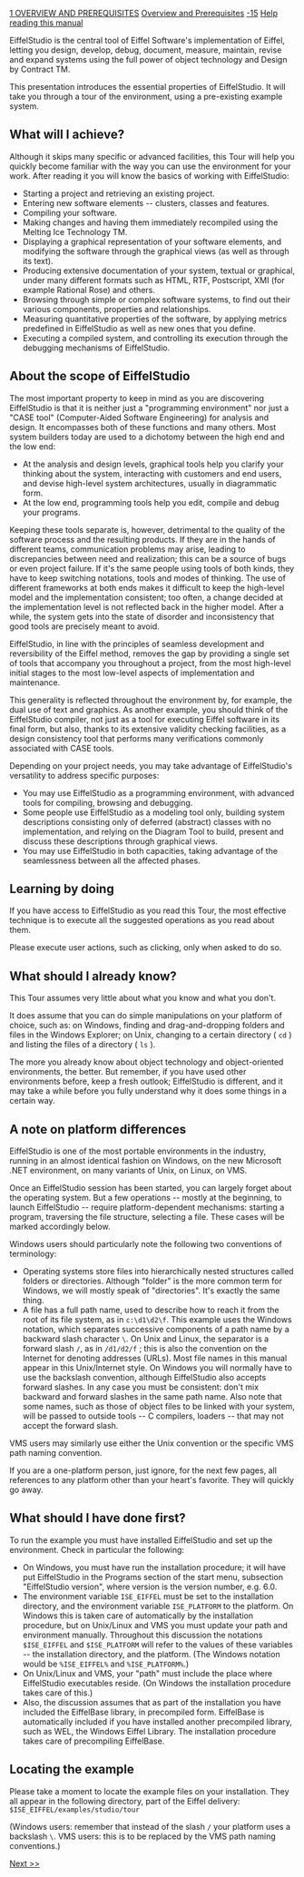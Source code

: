 [[Property:title|1 OVERVIEW AND PREREQUISITES]]
[[Property:link_title|Overview and Prerequisites]]
[[Property:weight|-15]]
[[Help reading the EiffelStudio Guided Tour|Help reading this manual]]  

EiffelStudio is the central tool of Eiffel Software's implementation of Eiffel, letting you design, develop, debug, document, measure, maintain, revise and expand systems using the full power of object technology and Design by Contract <span>TM</span>. 

This presentation introduces the essential properties of EiffelStudio. It will take you through a tour of the environment, using a pre-existing example system.

==What will I achieve?==

Although it skips many specific or advanced facilities, this Tour will help you quickly become familiar with the way you can use the environment for your work. After reading it you will know the basics of working with EiffelStudio:
* Starting a project and retrieving an existing project.
* Entering new software elements -- clusters, classes and features.
* Compiling your software.
* Making changes and having them immediately recompiled using the Melting Ice Technology <span>TM</span>. 
* Displaying a graphical representation of your software elements, and modifying the software through the graphical views (as well as through its text).
* Producing extensive documentation of your system, textual or graphical, under many different formats such as HTML, RTF, Postscript, XMI (for example Rational Rose) and others.
* Browsing through simple or complex software systems, to find out their various components, properties and relationships.
* Measuring quantitative properties of the software, by applying metrics predefined in EiffelStudio as well as new ones that you define.
* Executing a compiled system, and controlling its execution through the debugging mechanisms of EiffelStudio.

==About the scope of EiffelStudio==

The most important property to keep in mind as you are discovering EiffelStudio is that it is neither just a "programming environment" nor just a "CASE tool" (Computer-Aided Software Engineering) for analysis and design. It encompasses both of these functions and many others. Most system builders today are used to a dichotomy between the high end and the low end:
* At the analysis and design levels, graphical tools help you clarify your thinking about the system, interacting with customers and end users, and devise high-level system architectures, usually in diagrammatic form.
* At the low end, programming tools help you edit, compile and debug your programs.

Keeping these tools separate is, however, detrimental to the quality of the software process and the resulting products. If they are in the hands of different teams, communication problems may arise, leading to discrepancies between need and realization; this can be a source of bugs or even project failure. If it's the same people using tools of both kinds, they have to keep switching notations, tools and modes of thinking. The use of different frameworks at both ends makes it difficult to keep the high-level model and the implementation consistent; too often, a change decided at the implementation level is not reflected back in the higher model. After a while, the system gets into the state of disorder and inconsistency that good tools are precisely meant to avoid.

EiffelStudio, in line with the principles of <span>seamless development</span> and <span>reversibility</span> of the Eiffel method, removes the gap by providing a single set of tools that accompany you throughout a project, from the most high-level initial stages to the most low-level aspects of implementation and maintenance.

This generality is reflected throughout the environment by, for example, the dual use of text and graphics. As another example, you should think of the EiffelStudio <span>compiler</span>, not just as a tool for executing Eiffel software in its final form, but also, thanks to its extensive <span>validity checking</span> facilities, as a design consistency tool that performs many verifications commonly associated with CASE tools.

Depending on your project needs, you may take advantage of EiffelStudio's versatility to address specific purposes:
* You may use EiffelStudio as a programming environment, with advanced tools for compiling, browsing and debugging.
* Some people use EiffelStudio as a <span>modeling</span> tool only, building system descriptions consisting only of <span>deferred</span> (abstract) classes with no implementation, and relying on the Diagram Tool to build, present and discuss these descriptions through graphical views.
* You may use EiffelStudio in both capacities, taking advantage of the seamlessness between all the affected phases.

==Learning by doing==

If you have access to EiffelStudio as you read this Tour, the most effective technique is to execute all the suggested operations as you read about them.

Please execute user actions, such as clicking, only when asked to do so.

==What should I already know?==

This Tour assumes very little about what you know and what you don't.

It does assume that you can do simple manipulations on your platform of choice, such as: on Windows, finding and drag-and-dropping folders and files in the Windows Explorer; on Unix, changing to a certain directory ( <code> cd </code> ) and listing the files of a directory ( <code> ls </code> ).

The more you already know about object technology and object-oriented environments, the better. But remember, if you have used other environments before, keep a fresh outlook; EiffelStudio <span>is</span> different, and it may take a while before you fully understand why it does some things in a certain way.

==A note on platform differences==

EiffelStudio is one of the most portable environments in the industry, running in an almost identical fashion on Windows, on the new Microsoft .NET environment, on many variants of Unix, on Linux, on VMS.

Once an EiffelStudio session has been started, you can largely forget about the operating system. But a few operations -- mostly at the beginning, to launch EiffelStudio -- require platform-dependent mechanisms: starting a program, traversing the file structure, selecting a file. These cases will be marked accordingly below.

Windows users should particularly note the following two conventions of terminology:
* Operating systems store files into hierarchically nested structures called <span>folders</span> or <span>directories</span>. Although "folder" is the more common term for Windows, we will mostly speak of "directories". It's exactly the same thing. 
* A file has a full <span>path name</span>, used to describe how to reach it from the root of its file system, as in <code> c:\d1\d2\f </code>. This example uses the Windows notation, which separates successive components of a path name by a backward slash character <code> \ </code>. On Unix and Linux, the separator is a forward slash <code> / </code>, as in <code> /d1/d2/f </code> ; this is also the convention on the Internet for denoting addresses (URLs). Most file names in this manual appear in this Unix/Internet style. On Windows you will normally have to use the backslash convention, although EiffelStudio also accepts forward slashes. In any case you must be consistent: don't mix backward and forward slashes in the same path name. Also note that some names, such as those of object files to be linked with your system, will be passed to outside tools -- C compilers, loaders -- that may not accept the forward slash. 

VMS users may similarly use either the Unix convention or the specific VMS path naming convention.

If you are a one-platform person, just ignore, for the next few pages, all references to any platform other than your heart's favorite. They will quickly go away.

==What should I have done first?==

To run the example you must have installed EiffelStudio and set up the environment. Check in particular the following:
* On Windows, you must have run the installation procedure; it will have put EiffelStudio in the Programs section of the start menu, subsection "EiffelStudio version", where version is the version number, e.g. 6.0.
* The environment variable <code> ISE_EIFFEL </code> must be set to the installation directory, and the environment variable <code> ISE_PLATFORM </code> to the platform. On Windows this is taken care of automatically by the installation procedure, but on Unix/Linux and VMS you must update your path and environment manually. Throughout this discussion the notations <code> $ISE_EIFFEL </code> and <code> $ISE_PLATFORM </code> will refer to the values of these variables -- the installation directory, and the platform. (The Windows notation would be <code> %ISE_EIFFEL% </code> and <code> %ISE_PLATFORM% </code>.) 
* On Unix/Linux and VMS, your "path" must include the place where EiffelStudio executables reside. (On Windows the installation procedure takes care of this.)
* Also, the discussion assumes that as part of the installation you have included the EiffelBase library, in precompiled form. EiffelBase is automatically included if you have installed another precompiled library, such as WEL, the Windows Eiffel Library. The installation procedure takes care of precompiling EiffelBase.

==Locating the example==

Please take a moment to locate the example files on your installation. They all appear in the following directory, part of the Eiffel delivery:
<code>$ISE_EIFFEL/examples/studio/tour</code>

(Windows users: remember that instead of the slash <code> / </code> your platform uses a backslash <code> \ </code>. VMS users: this is to be replaced by the VMS path naming conventions.) 

[[2 COPYING THE EXAMPLE FILES|Next >>]]  




